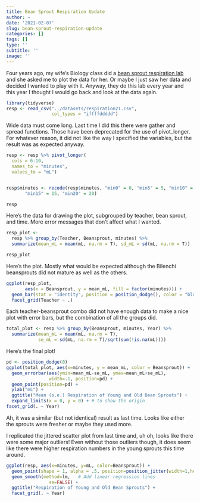 ```yaml
---
title: Bean Sprout Respiration Update
author: ~
date: '2021-02-07'
slug: bean-sprout-respiration-update
categories: []
tags: []
type: ''
subtitle: ''
image: ''
---
```

Four years ago, my wife's Biology class did a [bean sprout respiration lab](https://mching.github.io/2017/04/09/bean-sprout-respiration/) and she asked me to plot the data for her. Or maybe I just saw her data and decided I wanted to play with it. Anyway, they do this lab every year and this year I thought I would go back and look at the data again.

```r
library(tidyverse)
resp <- read_csv("../datasets/respiration21.csv",
                 col_types = "iffffddddd")
```

Wide data must come long. Last time I did this there were gather and spread functions. Those have been deprecated for the use of pivot_longer. For whatever reason, it did not like the way I specified the variables, but the result was as expected anyway.

```r

resp <- resp %>% pivot_longer(
  cols = 6:10,
  names_to = "minutes",
  values_to = "mL")


resp$minutes <- recode(resp$minutes, "min0" = 0, "min5" = 5, "min10" = 10,
       "min15" = 15, "min20" = 20)

resp
```

Here's the data for drawing the plot, subgrouped by teacher, bean sprout, and time. More error messages that don't affect what I wanted.

```r
resp_plot <- 
  resp %>% group_by(Teacher, Beansprout, minutes) %>%
  summarize(mean_mL = mean(mL, na.rm = T), sd_mL = sd(mL, na.rm = T))

resp_plot
```
Here's the plot. Mostly what would be expected although the Bilenchi beansprouts did not mature as well as the others.

```r
ggplot(resp_plot,
       aes(x = Beansprout, y = mean_mL, fill = factor(minutes))) +
  geom_bar(stat = "identity", position = position_dodge(), color = "black") +
  facet_grid(Teacher ~ .)
```

Each teacher-beansprout combo did not have enough data to make a nice plot with error bars, but the combination of all the groups did.
```r
total_plot <- resp %>% group_by(Beansprout, minutes, Year) %>%
  summarize(mean_mL = mean(mL, na.rm = T), 
            se_mL = sd(mL, na.rm = T)/sqrt(sum(!is.na(mL))))
```
Here's the final plot!
```r
pd <- position_dodge(0)
ggplot(total_plot, aes(x=minutes, y = mean_mL, color = Beansprout)) +
  geom_errorbar(aes(ymin=mean_mL-se_mL, ymax=mean_mL+se_mL), 
                width=.1, position=pd) + 
  geom_point(position=pd) +
  ylab("mL") +
  ggtitle("Mean (s.e.) Respiration of Young and Old Bean Sprouts") +
  expand_limits(x = 0, y = 0) + # to show the origin
facet_grid(. ~ Year)
```

Ah, it was a similar (but not identical) result as last time. Looks like either the sprouts were fresher or maybe they used more. 

I replicated the jittered scatter plot from last time and, uh oh, looks like there were some major outliers! Even without those outliers though, it does seem like there were higher respiration numbers in the young sprouts this time around.

```r
ggplot(resp, aes(x=minutes, y=mL, color=Beansprout)) +
  geom_point(shape = 1, alpha = .5, position=position_jitter(width=1,height=0)) +
  geom_smooth(method=lm,   # Add linear regression lines
                se=FALSE) +
  ggtitle("Respiration of Young and Old Bean Sprouts") +
  facet_grid(. ~ Year)
```


